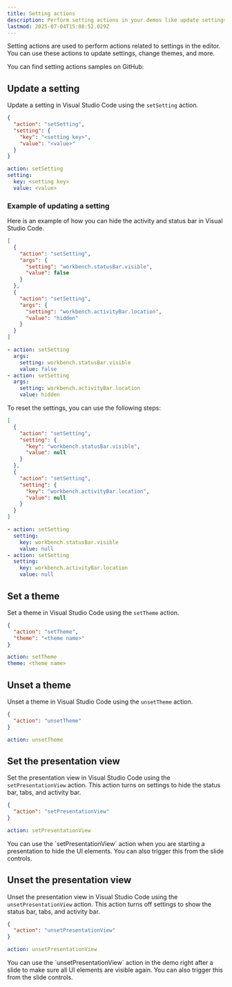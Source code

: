 ```yaml
---
title: Setting actions
description: Perform setting actions in your demos like update settings, change themes, and more.
lastmod: 2025-07-04T15:08:52.029Z
---
```



Setting actions are used to perform actions related to settings in the editor. You can use these actions to update settings, change themes, and more.

<Aside type="note" title='Samples'>
  You can find setting actions samples on GitHub: 
  <GitHubFileOpener filePath=".demo/7.setting-actions.json" />
</Aside>

## Update a setting

Update a setting in Visual Studio Code using the `setSetting` action.

<Tabs syncKey="update-setting">
<TabItem label="JSON">

```json
{
  "action": "setSetting",
  "setting": {
    "key": "<setting key>",
    "value": "<value>"
  }
}
```

</TabItem>
<TabItem label="YAML">

```yaml
action: setSetting
setting:
  key: <setting key>
  value: <value>
```

</TabItem>
</Tabs>

### Example of updating a setting

Here is an example of how you can hide the activity and status bar in Visual Studio Code.

<Tabs syncKey="update-setting-example">
<TabItem label="JSON">

```json
[
  {
    "action": "setSetting",
    "args": {
      "setting": "workbench.statusBar.visible",
      "value": false
    }
  },
  {
    "action": "setSetting",
    "args": {
      "setting": "workbench.activityBar.location",
      "value": "hidden"
    }
  }
]
```

</TabItem>
<TabItem label="YAML">

```yaml
- action: setSetting
  args:
    setting: workbench.statusBar.visible
    value: false
- action: setSetting
  args:
    setting: workbench.activityBar.location
    value: hidden
```

</TabItem>
</Tabs>

To reset the settings, you can use the following steps:

<Tabs syncKey="reset-setting-example">
<TabItem label="JSON">

```json
[
  {
    "action": "setSetting",
    "setting": {
      "key": "workbench.statusBar.visible",
      "value": null
    }
  },
  {
    "action": "setSetting",
    "setting": {
      "key": "workbench.activityBar.location",
      "value": null
    }
  }
]
```

</TabItem>
<TabItem label="YAML">

```yaml
- action: setSetting
  setting:
    key: workbench.statusBar.visible
    value: null
- action: setSetting
  setting:
    key: workbench.activityBar.location
    value: null
```

</TabItem>
</Tabs>

## Set a theme

Set a theme in Visual Studio Code using the `setTheme` action.

<Tabs syncKey="set-theme-action">
<TabItem label="JSON">

```json
{
  "action": "setTheme",
  "theme": "<theme name>"
}
```

</TabItem>
<TabItem label="YAML">

```yaml
action: setTheme
theme: <theme name>
```

</TabItem>
</Tabs>

## Unset a theme

Unset a theme in Visual Studio Code using the `unsetTheme` action.

<Tabs syncKey="unset-theme-action">
<TabItem label="JSON">

```json
{
  "action": "unsetTheme"
}
```

</TabItem>
<TabItem label="YAML">

```yaml
action: unsetTheme
```

</TabItem>
</Tabs>

## Set the presentation view

Set the presentation view in Visual Studio Code using the `setPresentationView` action. This action turns on settings to hide the status bar, tabs, and activity bar.

<Tabs syncKey="set-presentation-view-action">
<TabItem label="JSON">

```json
{
  "action": "setPresentationView"
}
```

</TabItem>
<TabItem label="YAML">

```yaml
action: setPresentationView
```

</TabItem>
</Tabs>

<Aside type="tip">
  You can use the `setPresentationView` action when you are starting a presentation to hide the UI elements. You can also trigger this from the slide controls.
</Aside>

## Unset the presentation view

Unset the presentation view in Visual Studio Code using the `unsetPresentationView` action. This action turns off settings to show the status bar, tabs, and activity bar.

<Tabs syncKey="unset-presentation-view-action">
<TabItem label="JSON">

```json
{
  "action": "unsetPresentationView"
}
```

</TabItem>
<TabItem label="YAML">

```yaml
action: unsetPresentationView
```

</TabItem>
</Tabs>

<Aside type="tip">
  You can use the `unsetPresentationView` action in the demo right after a slide to make sure all UI elements are visible again. You can also trigger this from the slide controls.
</Aside>